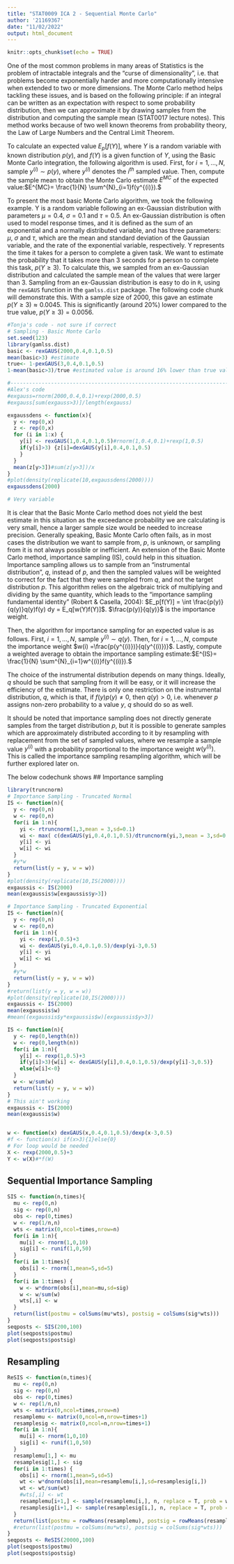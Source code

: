 ---
title: "STAT0009 ICA 2 - Sequential Monte Carlo"
author: '21169367'
date: "11/02/2022"
output: html_document
---

```{r setup, include=FALSE}
knitr::opts_chunk$set(echo = TRUE)
```
One of the most common problems in many areas of Statistics is the problem of intractable integrals and the "curse of dimensionality", i.e. that problems become exponentially harder and more computationally intensive when extended to two or more dimensions. The Monte Carlo method helps tackling these issues, and is based on the following principle: if an integral can be written as an expectation with respect to some probability distribution, then we can approximate it by drawing samples from the distribution and computing the sample mean (STAT0017 lecture notes). This method works because of two well known theorems from probability theory, the Law of Large Numbers and the Central Limit Theorem. 

To calculate an expected value $E_p[f(Y)]$, where $Y$ is a random variable with known distribution $p(y)$, and $f(Y)$ is a given function of $Y$, using the Basic Monte Carlo integration, the following algorithm is used. First, for $i = 1,\dots, N$, sample $y^{(i)} ∼ p(y)$, where $y^{(i)}$ denotes the $i^{th}$ sampled value. Then, compute the sample mean to obtain the Monte Carlo estimate $E^{MC}$ of the expected value:$E^{MC}= \frac{1}{N} \sum^{N}_{i=1}f(y^{(i)}).$


To present the most basic Monte Carlo algorithm, we took the following example. Y is a random variable following an ex-Gaussian distribution with parameters $\mu=0.4$, $\sigma=0.1$ and $\tau=0.5$. An ex-Gaussian distribution is often used to model response times, and it is defined as the sum of an exponential and a normally distributed variable, and has three parameters: $\mu$, $\sigma$ and $\tau$, which are the mean and standard deviation of the Gaussian variable, and the rate of the exponential variable, respectively. Y represents the time it takes for a person to complete a given task. We want to estimate the probability that it takes more than 3 seconds for a person to complete this task, $p(Y \geq 3)$. To calculate this, we sampled from an ex-Gaussian distribution and calculated the sample mean of the values that were larger than 3.  Sampling from an ex-Gaussian distribution is easy to do in $\texttt{R}$, using the $\texttt{rexGAUS}$ function in the $\texttt{gamlss.dist}$ package. The following code chunk will demonstrate this.  With a sample size of 2000, this gave an estimate $p(Y ≥ 3) ≈ 0.0045$. This is significantly (around 20%) lower compared to the true value, $p(Y ≥ 3) = 0.0056$.

```{r}
#Tonja's code - not sure if correct
# Sampling - Basic Monte Carlo
set.seed(123)
library(gamlss.dist)
basic <- rexGAUS(2000,0.4,0.1,0.5)
mean(basic>3) #estimate
true<- 1-pexGAUS(3,0.4,0.1,0.5)
1-mean(basic>3)/true #estimated value is around 16% lower than true value

#------------------------------------------------------------------------------#
#Alex's code 
#exgauss=rnorm(2000,0.4,0.1)+rexp(2000,0.5)
#exgauss[sum(exgauss>3)]/length(exgauss)

exgaussdens <- function(x){
  y <- rep(0,x)
  z <- rep(0,x)
  for (i in 1:x) {
    y[i] <- rexGAUS(1,0.4,0.1,0.5)#rnorm(1,0.4,0.1)+rexp(1,0.5)
    if(y[i]>3) {z[i]=dexGAUS(y[i],0.4,0.1,0.5)
    }
  }
  mean(z[y>3])#sum(z[y>3])/x
}
#plot(density(replicate(10,exgaussdens(2000))))
exgaussdens(2000)

# Very variable
```
It is clear that the Basic Monte Carlo method does not yield the best estimate in this situation as the exceedance probability we are calculating is very small, hence a larger sample size would be needed to increase precision. Generally speaking, Basic Monte Carlo often fails, as in most cases the distribution we want to sample from, $p$, is unknown, or sampling from it is not always possible or inefficient. An extension of the Basic Monte Carlo method, importance sampling (IS), could help in this situation. Importance sampling allows us to sample from an "instrumental distribution", $q$, instead of $p$, and then the sampled values will be weighted to correct for the fact that they were sampled from $q$, and not the target distribution $p$. This algorithm relies on the algebraic trick of multiplying and dividing by the same quantity, which leads to the "importance sampling fundamental identity" (Robert & Casella, 2004): $E_p[f(Y)] = \int \frac{p(y)}{q(y)}q(y)f(y) dy = E_q[w(Y)f(Y)]$. $\frac{p(y)}{q(y)}$ is the importance weight. 

Then, the algorithm for importance sampling for an expected value is as follows. First, $i = 1,\dots, N$, sample $y^{(i)} ∼ q(y)$. Then, for $i = 1,\dots, N$, compute the importance weight $w(i) =\frac{p(y^{(i)})}{q(y^{(i)})}$. Lastly, compute a weighted average to obtain the importance sampling estimate:$E^{IS}= \frac{1}{N} \sum^{N}_{i=1}w^{(i)}f(y^{(i)}).$

The choice of the instrumental distribution depends on many things. Ideally, $q$ should be such that sampling from it will be easy, or it will increase the efficiency of the estimate. There is only one restriction on the instrumental distribution, $q$, which is that, if $f(y)p(y) \neq 0$, then $q(y) > 0$, i.e. whenever $p$ assigns non-zero probability to a value $y$, $q$ should do so as well.

It should be noted that importance sampling does not directly generate samples from the target distribution $p$, but it is possible to generate samples which are approximately distributed according to it by resampling with replacement from the
set of sampled values, where we resample a sample value $y^{(i)}$ with a probability proportional to the importance weight $w(y^{(i)})$. This is called the importance sampling resampling algorithm, which will be further explored later on.

The below codechunk shows 
## Importance sampling

```{r}
library(truncnorm)
# Importance Sampling - Truncated Normal
IS <- function(n){
  y <- rep(0,n)
  w <- rep(0,n)
  for(i in 1:n){
    yi <- rtruncnorm(1,3,mean = 3,sd=0.1)
    wi <- max( c(dexGAUS(yi,0.4,0.1,0.5)/dtruncnorm(yi,3,mean = 3,sd=0.1), 0), na.rm = T )
    y[i] <- yi
    w[i] <- wi
  }
  #y*w
  return(list(y = y, w = w))
}
#plot(density(replicate(10,IS(2000))))
exgaussis <- IS(2000)
mean(exgaussis$w[exgaussis$y>3])

# Importance Sampling - Truncated Exponential
IS <- function(n){
  y <- rep(0,n)
  w <- rep(0,n)
  for(i in 1:n){
    yi <- rexp(1,0.5)+3
    wi <- dexGAUS(yi,0.4,0.1,0.5)/dexp(yi-3,0.5)
    y[i] <- yi
    w[i] <- wi
  }
  #y*w
  return(list(y = y, w = w))
}
#return(list(y = y, w = w))
#plot(density(replicate(10,IS(2000))))
exgaussis <- IS(2000)
mean(exgaussis$w)
#mean((exgaussis$y*exgaussis$w)[exgaussis$y>3])

IS <- function(n){
  y <- rep(0,length(n))
  w <- rep(0,length(n))
  for(i in 1:n){
    y[i] <- rexp(1,0.5)+3
    if(y[i]>3){w[i] <- dexGAUS(y[i],0.4,0.1,0.5)/dexp(y[i]-3,0.5)}
    else{w[i]<-0}
  }
  w <- w/sum(w)
  return(list(y = y, w = w))
}
# This ain't working
exgaussis <- IS(2000)
mean(exgaussis$w)


w <- function(x) dexGAUS(x,0.4,0.1,0.5)/dexp(x-3,0.5)
#f <- function(x) if(x>3){1}else{0}
# For loop would be needed
X <- rexp(2000,0.5)+3
Y <- w(X)#*f(W)
```

## Sequential Importance Sampling

```{r}
SIS <- function(n,times){
  mu <- rep(0,n)
  sig <- rep(0,n)
  obs <- rep(0,times)
  w <- rep(1/n,n)
  wts <- matrix(0,ncol=times,nrow=n)
  for(i in 1:n){
    mu[i] <- rnorm(1,0,10)
    sig[i] <- runif(1,0,50)
  }
  for(i in 1:times){
    obs[i] <- rnorm(1,mean=5,sd=5) 
  }
  for(i in 1:times) {
    w <- w*dnorm(obs[i],mean=mu,sd=sig)
    w <- w/sum(w)
    wts[,i] <- w
  }
  return(list(postmu = colSums(mu*wts), postsig = colSums(sig*wts)))
}
seqposts <- SIS(200,100)
plot(seqposts$postmu)
plot(seqposts$postsig)
```

## Resampling

```{r}

ReSIS <- function(n,times){
  mu <- rep(0,n)
  sig <- rep(0,n)
  obs <- rep(0,times)
  w <- rep(1/n,n)
  wts <- matrix(0,ncol=times,nrow=n)
  resamplemu <- matrix(0,ncol=n,nrow=times+1)
  resamplesig <- matrix(0,ncol=n,nrow=times+1)
  for(i in 1:n){
    mu[i] <- rnorm(1,0,10)
    sig[i] <- runif(1,0,50)
  }
  resamplemu[1,] <- mu
  resamplesig[1,] <- sig
  for(i in 1:times) {
    obs[i] <- rnorm(1,mean=5,sd=5)
    wt <- w*dnorm(obs[i],mean=resamplemu[i,],sd=resamplesig[i,])
    wt <- wt/sum(wt)
    #wts[,i] <- wt
    resamplemu[i+1,] <- sample(resamplemu[i,], n, replace = T, prob = wt)
    resamplesig[i+1,] <- sample(resamplesig[i,], n, replace = T, prob = wt)
  }
  return(list(postmu = rowMeans(resamplemu), postsig = rowMeans(resamplesig)))
  #return(list(postmu = colSums(mu*wts), postsig = colSums(sig*wts)))
}
seqposts <- ReSIS(20000,100)
plot(seqposts$postmu)
plot(seqposts$postsig)

```